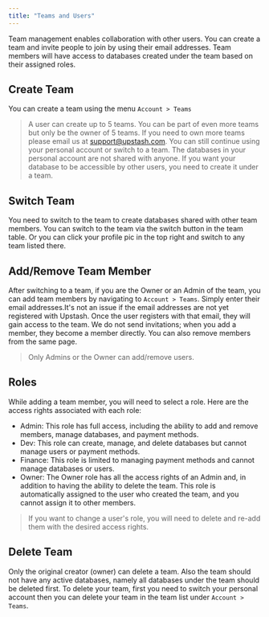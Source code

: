 ```yaml
---
title: "Teams and Users"
---
```

Team management enables collaboration with other users. You can create a team and invite people to join by using their email addresses. Team members will have access to databases created under the team based on their assigned roles.
## Create Team
You can create a team using the menu `Account > Teams`
<br />
> A user can create up to 5 teams. You can be part of even more teams but only
> be the owner of 5 teams. If you need to own more teams please email us at
> support@upstash.com.
You can still continue using your personal account or switch to a team.
> The databases in your personal account are not shared with anyone. If you want
> your database to be accessible by other users, you need to create it under a
> team.
## Switch Team
You need to switch to the team to create databases shared with other team
members. You can switch to the team via the switch button in the team table. Or
you can click your profile pic in the top right and switch to any team listed
there.
## Add/Remove Team Member
After switching to a team, if you are the Owner or an Admin of the team, you can add team members by navigating to `Account > Teams`. Simply enter their email addresses.It's not an issue if the email addresses are not yet registered with Upstash. Once the user registers with that email, they will gain access to the team. We do not send invitations; when you add a member, they become a member directly. You can also remove members from the same page.
> Only Admins or the Owner can add/remove users.
## Roles
While adding a team member, you will need to select a role. Here are the access rights associated with each role:
- Admin: This role has full access, including the ability to add and remove members, manage databases, and payment methods.
- Dev: This role can create, manage, and delete databases but cannot manage users or payment methods.
- Finance: This role is limited to managing payment methods and cannot manage databases or users.
- Owner: The Owner role has all the access rights of an Admin and, in addition to having the ability to delete the team. This role is automatically assigned to the user who created the team, and you cannot assign it to other members.
> If you want to change a user's role, you will need to delete and re-add them with the desired access rights.
## Delete Team
Only the original creator (owner) can delete a team. Also the team should not
have any active databases, namely all databases under the team should be deleted
first. To delete your team, first you need to switch your personal account then
you can delete your team in the team list under `Account > Teams`.